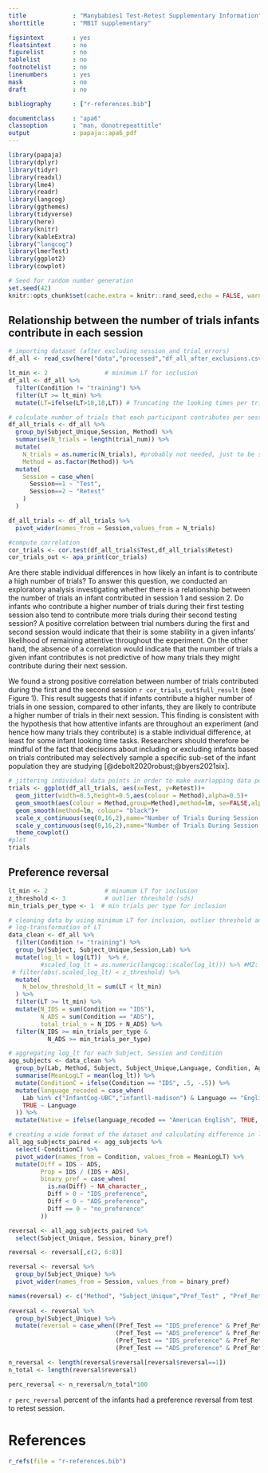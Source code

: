 ```yaml
---
title             : "Manybabies1 Test-Retest Supplementary Information"
shorttitle        : "MB1T supplementary"

figsintext        : yes
floatsintext      : no
figurelist        : no
tablelist         : no
footnotelist      : no
linenumbers       : yes
mask              : no
draft             : no

bibliography      : ["r-references.bib"]

documentclass     : "apa6"
classoption       : "man, donotrepeattitle"
output            : papaja::apa6_pdf
---
```


```r
library(papaja)
library(dplyr)
library(tidyr)
library(readxl)
library(lme4)
library(readr)
library(langcog)
library(ggthemes)
library(tidyverse)
library(here)
library(knitr)
library(kableExtra)
library("langcog")
library(lmerTest)
library(ggplot2)
library(cowplot)

```

```r
# Seed for random number generation
set.seed(42)
knitr::opts_chunk$set(cache.extra = knitr::rand_seed,echo = FALSE, warning = FALSE, message = FALSE)
```

## Relationship between the number of trials infants contribute in each session

```r
# importing dataset (after excluding session and trial errors)
df_all <- read_csv(here("data","processed","df_all_after_exclusions.csv"))

lt_min <- 2                # minimum LT for inclusion
df_all <- df_all %>%
  filter(Condition != "training") %>%
  filter(LT >= lt_min) %>% 
  mutate(LT=ifelse(LT>18,18,LT)) # Truncating the looking times per trial at 18 seconds - consistent with decision from MB1

# calculate number of trials that each participant contributes per session
df_all_trials <- df_all %>%
  group_by(Subject_Unique,Session, Method) %>%
  summarise(N_trials = length(trial_num)) %>%
  mutate(
    N_trials = as.numeric(N_trials), #probably not needed, just to be safe
    Method = as.factor(Method)) %>%
  mutate(
    Session = case_when(
      Session==1 ~ "Test",
      Session==2 ~ "Retest"
    )
  )

df_all_trials <- df_all_trials %>% 
  pivot_wider(names_from = Session,values_from = N_trials)

#compute correlation
cor_trials <- cor.test(df_all_trials$Test,df_all_trials$Retest)
cor_trials_out <- apa_print(cor_trials)
```

Are there stable individual differences in how likely an infant is to contribute a high number of trials?
To answer this question, we conducted an exploratory analysis investigating whether there is a relationship between the number of trials an infant contributed in session 1 and session 2. 
Do infants who contribute a higher number of trials during their first testing session also tend to contribute more trials during their second testing session? 
A positive correlation between trial numbers during the first and second session would indicate that their is some stability in a given infants' likelihood of remaining attentive throughout the experiment.
On the other hand, the absence of a correlation would indicate that the number of trials a given infant contributes is not predictive of how many trials they might contribute during their next session.

We found a strong positive correlation between number of trials contributed during the first and the second session `r cor_trials_out$full_result` (see Figure 1). 
This result suggests that if infants contribute a higher number of trials in one session, compared to other infants, they are likely to contribute a higher number of trials in their next session.
This finding is consistent with the hypothesis that how attentive infants are throughout an experiment (and hence how many trials they contribute) is a stable individual difference, at least for some infant looking time tasks.
Researchers should therefore be mindful of the fact that decisions about including or excluding infants based on trials contributed may selectively sample a specific sub-set of the infant population they are studying [@debolt2020robust;@byers2021six].

```r
# jittering individual data points in order to make overlapping data points visible
trials <- ggplot(df_all_trials, aes(x=Test, y=Retest))+
  geom_jitter(width=0.5,height=0.5,aes(colour = Method),alpha=0.5)+
  geom_smooth(aes(colour = Method,group=Method),method=lm, se=FALSE,alpha=0.3)+
  geom_smooth(method=lm, colour= "black")+
  scale_x_continuous(seq(0,16,2),name="Number of Trials During Session 1")+
  scale_y_continuous(seq(0,16,2),name="Number of Trials During Session 2")+
  theme_cowplot()
#plot
trials
```

## Preference reversal
```r

lt_min <- 2                # minumum LT for inclusion
z_threshold <- 3           # outlier threshold (sds)
min_trials_per_type <- 1  # min trials per type for inclusion

# cleaning data by using minimum LT for inclusion, outlier threshold and minimum number of 1 trial per condition
# log-transformation of LT
data_clean <- df_all %>%
  filter(Condition != "training") %>%
  group_by(Subject, Subject_Unique,Session,Lab) %>%
  mutate(log_lt = log(LT))  %>% #, 
         #scaled_log_lt = as.numeric(langcog::scale(log_lt))) %>% #MZ: why scale within subject and session?
 # filter(abs(.scaled_log_lt) < z_threshold) %>%
  mutate(
    N_below_threshold_lt = sum(LT < lt_min)
  ) %>%
  filter(LT >= lt_min) %>%
  mutate(N_IDS = sum(Condition == "IDS"),
         N_ADS = sum(Condition == "ADS"),
         total_trial_n = N_IDS + N_ADS) %>%
  filter(N_IDS >= min_trials_per_type & 
           N_ADS >= min_trials_per_type)

# aggregating log_lt for each Subject, Session and Condition
agg_subjects <- data_clean %>%
  group_by(Lab, Method, Subject, Subject_Unique,Language, Condition, Age,Session,total_trial_n) %>%
  summarise(MeanLogLT = mean(log_lt)) %>%
  mutate(ConditionC = ifelse(Condition == "IDS", .5, -.5)) %>%
  mutate(language_recoded = case_when(
    Lab %in% c("InfantCog-UBC","infantll-madison") & Language == "English" ~ "American English",
    TRUE ~ Language
  )) %>%
  mutate(Native = ifelse(language_recoded == "American English", TRUE, FALSE))

# creating a wide format of the dataset and calculating difference in log_lt for IDS and ADS and the proportion of IDS looking
all_agg_subjects_paired <- agg_subjects %>%
  select(-ConditionC) %>% 
  pivot_wider(names_from = Condition, values_from = MeanLogLT) %>%
  mutate(Diff = IDS - ADS, 
         Prop = IDS / (IDS + ADS),
         binary_pref = case_when(
           is.na(Diff) ~ NA_character_,
           Diff > 0 ~ "IDS_preference",
           Diff < 0 ~ "ADS_preference",
           Diff == 0 ~ "no_preference"
         ))

reversal <- all_agg_subjects_paired %>%
  select(Subject_Unique, Session, binary_pref)

reversal <- reversal[,c(2, 6:8)]

reversal <- reversal %>%
  group_by(Subject_Unique) %>%
  pivot_wider(names_from = Session, values_from = binary_pref)

names(reversal) <- c("Method", "Subject_Unique","Pref_Test" , "Pref_Retest")
  
reversal <- reversal %>%
  group_by(Subject_Unique) %>%
  mutate(reversal = case_when((Pref_Test == "IDS_preference" & Pref_Retest == "IDS_preference")  ~ 0,
                              (Pref_Test == "ADS_preference" & Pref_Retest == "ADS_preference")  ~ 0,
                              (Pref_Test == "IDS_preference" & Pref_Retest == "ADS_preference")  ~ 1,
                              (Pref_Test == "ADS_preference" & Pref_Retest == "IDS_preference")  ~ 1))

n_reversal <- length(reversal$reversal[reversal$reversal==1])
n_total <- length(reversal$reversal)

perc_reversal <- n_reversal/n_total*100
```

`r perc_reversal` percent of the infants had a preference reversal from test to retest session.


\newpage

# References
```r
r_refs(file = "r-references.bib")
```

\begingroup
\setlength{\parindent}{-0.5in}
\setlength{\leftskip}{0.5in}

<div id = "refs"></div>
\endgroup
